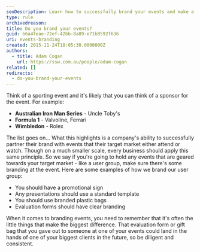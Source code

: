 ```yaml
---
seoDescription: Learn how to successfully brand your events and make a lasting impression on your target market.
type: rule
archivedreason:
title: Do you brand your events?
guid: b6a4feae-72ef-42bb-8a89-e71b8592f636
uri: events-branding
created: 2015-11-24T18:05:30.0000000Z
authors:
  - title: Adam Cogan
    url: https://ssw.com.au/people/adam-cogan
related: []
redirects:
  - do-you-brand-your-events
---
```


Think of a sporting event and it's likely that you can think of a sponsor for the event. For example:

- **Australian Iron Man Series** - Uncle Toby's
- **Formula 1** - Valvoline, Ferrari
- **Wimbledon** - Rolex

The list goes on...
What this highlights is a company's ability to successfully partner their brand with events that their target market either attend or watch. Though on a much smaller scale, every business should apply this same principle. So we say if you're going to hold any events that are geared towards your target market - like a user group, make sure there's some branding at the event. Here are some examples of how we brand our user group:

- You should have a promotional sign
- Any presentations should use a standard template
- You should use branded plastic bags
- Evaluation forms should have clear branding

When it comes to branding events, you need to remember that it's often the little things that make the biggest difference. That evaluation form or gift bag that you gave out to someone at one of your events could land in the hands of one of your biggest clients in the future, so be diligent and consistent.